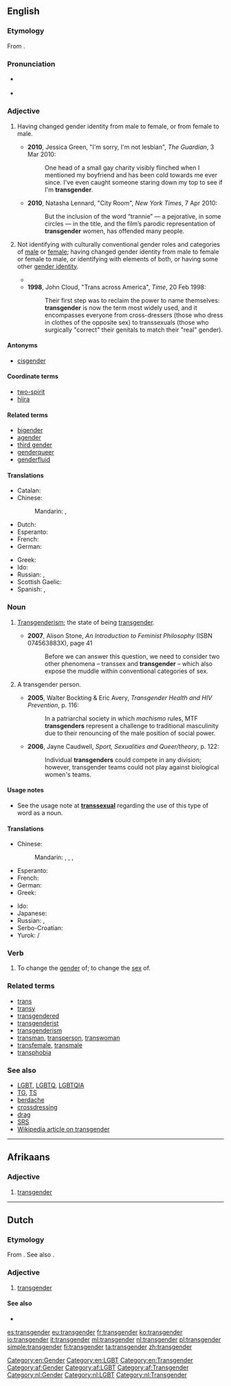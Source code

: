 ==English==
{{wikipedia}}

===Etymology===
From {{prefix|trans|gender}}.

===Pronunciation===
* {{a|UK}} {{IPA|/tɹanzˈdʒɛndə/}}
* {{rhymes|ɛndə(ɹ)}}

===Adjective===
{{en-adj}}

# {{context|narrowly|of a person|lang=en}} Having changed gender identity from male to female, or from female to male. {{qualifier|Compare ''[[transsexual]]''.}}
#* '''2010''', Jessica Green, "I'm sorry, I'm not lesbian", ''The Guardian'', 3 Mar 2010:
#*: One head of a small gay charity visibly flinched when I mentioned my boyfriend and has been cold towards me ever since. I've even caught someone staring down my top to see if I'm '''transgender'''.
#* '''2010''', Natasha Lennard, "City Room", ''New York Times'', 7 Apr 2010:
#*: But the inclusion of the word “trannie” — a pejorative, in some circles — in the title, and the film’s parodic representation of '''transgender''' women, has offended many people.
# {{context|broadly|of a person|lang=en}} Not identifying with culturally conventional gender roles and categories of [[male]] or [[female]]; having changed gender identity from male to female or female to male, or identifying with elements of both, or having some other [[gender identity]]. {{qualifier|Compare ''[[transsexual]]'', ''[[transvestite]]'' and ''[[genderqueer]]''.}}
#* {{quote-journal|journal=Maximum rocknroll|issue=109‎|year=1992|passage=I think the new punk rockers are going to be more androgynous, more bisexual, more '''transgender''', more ethnically diverse and less willing to take shit than ...}}
#* '''1998''', John Cloud, "Trans across America", ''Time'', 20 Feb 1998:
#*: Their first step was to reclaim the power to name themselves: '''transgender''' is now the term most widely used, and it encompasses everyone from cross-dressers (those who dress in clothes of the opposite sex) to transsexuals (those who surgically "correct" their genitals to match their "real" gender).

====Antonyms====
* [[cisgender]]

====Coordinate terms====
* [[two-spirit]]
* [[hijra]]

====Related terms====
* [[bigender]]
* [[agender]]
* [[third gender]]
* [[genderqueer]]
* [[genderfluid]]

====Translations====
{{trans-top|not identifying with culturally conventional gender roles}}
* Catalan: {{t|ca|transgènere}}
* Chinese:
*: Mandarin: {{t|cmn|跨性别|sc=Hani}}, {{t|cmn|跨性别|tr=kuàxìngbié|sc=Hani}}
* Dutch: {{t+|nl|transgender}}
* Esperanto: {{t|eo|transgenra}}
* French: {{t+|fr|transgenre}}
* German: {{t|de|transgender}}
{{trans-mid}}
* Greek: {{t|el|διεμφυλικός|m|tr=diemfylikós}}
* Ido: {{t+|io|transgenra}}
* Russian: {{t|ru|трансгендерный|tr=transgéndɛrnyj|sc=Cyrl}}, {{t+|ru|транссексуальный|tr=transsɛksuál'nyj|sc=Cyrl}}
* Scottish Gaelic: {{t|gd|tar-ghnèitheach}}
* Spanish: {{t+|es|transgénero|m}}, {{t|es|transgénera|f}}
{{trans-bottom}}

===Noun===
{{en-noun|-|s}}

# {{context|now|_|rare|lang=en}} [[transgenderism|Transgenderism]]; the state of being [[transgender]]. {{qualifier|Compare ''[[transsex]]''.}}
#* '''2007''', Alison Stone, ''An Introduction to Feminist Philosophy'' (ISBN 074563883X), page 41
#*: Before we can answer this question, we need to consider two other phenomena – transsex and '''transgender''' – which also expose the muddle within conventional categories of sex.
# {{context|sometimes considered|_|offensive|lang=en}} A transgender person.
#* '''2005''', Walter Bockting & Eric Avery, ''Transgender Health and HIV Prevention'', p. 116:
#*: In a patriarchal society in which ''machismo'' rules, MTF '''transgenders''' represent a challenge to traditional masculinity due to their renouncing of the male position of social power.
#* '''2006''', Jayne Caudwell, ''Sport, Sexualities and Queer/theory'', p. 122:
#*: Individual '''transgenders''' could compete in any division; however, transgender teams could not play against biological women's teams.

====Usage notes====
* See the usage note at '''[[transsexual]]''' regarding the use of this type of word as a noun.

====Translations====
{{trans-top|a transgender person}}
* Chinese:
*: Mandarin: {{t|cmn|跨性別的人|sc=Hani}}, {{t|cmn|跨性别的人|tr=kuàxìngbié de rén|sc=Hani}}, {{t|cmn|跨性別者|sc=Hani}}, {{t|cmn|跨性别者|tr=kuàxìngbiézhě|sc=Hani}}
* Esperanto: {{t|eo|transgenrulo}}
* French: {{t+|fr|transgenre|m|f}}
* German: {{t|de|Transgender|m}}
* Greek: {{t|el|διεμφυλικός|m|tr=diemfylikós}}
{{trans-mid}}
* Ido: {{t+|io|transgenro}}
* Japanese: {{t|ja|トランスジェンダー|tr=toransujendā|sc=Jpan}}
* Russian: {{t|ru|трансгендер|m|tr=transgéndɛr|sc=Cyrl}}, {{t+|ru|транссексуал|m|tr=transsɛksuál|sc=Cyrl}}
* Serbo-Croatian: {{t|sh|transrodno|n|tr=трансродно|sc=Cyrl}}
* Yurok: {{t|yur|wergern}} / {{t|yur|wrgrn}}<!--linguistic orthography--> {{qualifier|male-bodied person who lives as a woman}}
{{trans-bottom}}

===Verb===
{{en-verb}}

# To change the [[gender]] of; {{context|used loosely|lang=en}} to change the [[sex]] of. {{qualifier|Compare ''[[transsex]]''.}}

===Related terms===
* [[trans]]
* [[transy]]
* [[transgendered]]
* [[transgenderist]]
* [[transgenderism]]
* [[transman]], [[transperson]], [[transwoman]]
* [[transfemale]], [[transmale]]
* [[transphobia]]

===See also===
* [[LGBT]], [[LGBTQ]], [[LGBTQIA]]
* [[TG]], [[TS]]
* [[berdache]]
* [[crossdressing]]
* [[drag]]
* [[SRS]]
* [[w:Transgender|Wikipedia article on transgender]]

[[Category:en:Gender]]
[[Category:en:LGBT]]
[[Category:en:Transgender]]

----

==Afrikaans==

===Adjective===
{{head|af|adjective}}

# [[#English|transgender]]

[[Category:af:Gender]]
[[Category:af:LGBT]]
[[Category:af:Transgender]]

----

==Dutch==

===Etymology===
From {{etyl|en|nl}} {{term|transgender|lang=en}}. See also {{term|gender|lang=nl}}.

===Adjective===
{{nl-adj|inv|-}}

# [[#English|transgender]]

====See also====
* {{l|nl|transseksueel}}

[[Category:nl:Gender]]
[[Category:nl:LGBT]]
[[Category:nl:Transgender]]

[[es:transgender]]
[[eu:transgender]]
[[fr:transgender]]
[[ko:transgender]]
[[io:transgender]]
[[it:transgender]]
[[ml:transgender]]
[[nl:transgender]]
[[pl:transgender]]
[[simple:transgender]]
[[fi:transgender]]
[[ta:transgender]]
[[zh:transgender]]
